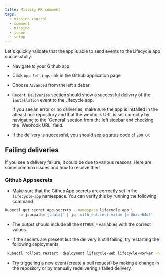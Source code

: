 ```yaml
---
title: Missing PR comment
tags:
  - mission control
  - comment
  - missing
  - issue
  - setup
---
```



Let's quickly validate that the app is able to send events to the Lifecycle app successfully.

- Navigate to your Github app
- Click `App Settings` link in the Github application page
- Choose `Advanced` from the left sidebar
- `Recent Deliveries` section should show a successful delivery of the `installation` event to the Lifecycle app.

  <Callout type="warning">
    If you see an error or no deliveries, make sure the app is installed in the
    atleast one repository and that the webhook URL is set correctly by
    navigating to the `General` section from the left sidebar and checking the
    `Webhook URL` field.
  </Callout>

- If the delivery is successful, you should see a status code of `200 OK`

## Failing deliveries

If you see a delivery failure, it could be due to various reasons. Here are some common issues and how to resolve them:

### Github App secrets

- Make sure that the Github App secrets are correctly set in the `lifecycle-app` namespace. You can verify this by running the following command:

```sh
kubectl get secret app-secrets --namespace lifecycle-app \
      -o jsonpath='{.data}' | jq 'with_entries(.value |= @base64d)'
```

- The output should include all the `GITHUB_*` variables with the correct values.

- If the secrets are present but the delivery is still failing, try restarting the following deployments.

```sh
 kubectl rollout restart  deployment lifecycle-web lifecycle-worker -n lifecycle-app
```

- Try triggering a new event (create a pull request) by making a change in the repository or by manually redelivering a failed delivery.
